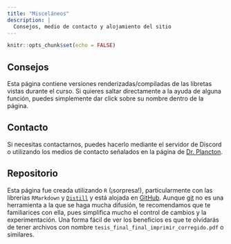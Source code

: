 ```yaml
---
title: "Misceláneos"
description: |
  Consejos, medio de contacto y alojamiento del sitio
---
```


```r
knitr::opts_chunk$set(echo = FALSE)
```

## Consejos

Esta página contiene versiones renderizadas/compiladas de las libretas vistas durante el curso. Si quieres saltar directamente a la ayuda de alguna función, puedes simplemente dar click sobre su nombre dentro de la página.

## Contacto

Si necesitas contactarnos, puedes hacerlo mediante el servidor de Discord o utilizando los medios de contacto señalados en la página de [Dr. Plancton](https://drplancton.com).

## Repositorio

Esta página fue creada utilizando `R` (¡sorpresa!), particularmente con las librerías `RMarkdown` y [`Distill`](https://rstudio.github.io/distill/) y está alojada en [GitHub](https://github.com). Aunque [git](https://git-scm.com) no es una herramienta a la que se haga mucha difusión, te recomendamos que te familiarices con ella, pues simplifica mucho el control de cambios y la experimentación. Una forma fácil de ver los beneficios es que te olvidarás de tener archivos con nombre `tesis_final_final_imprimir_corregido.pdf` o similares.
